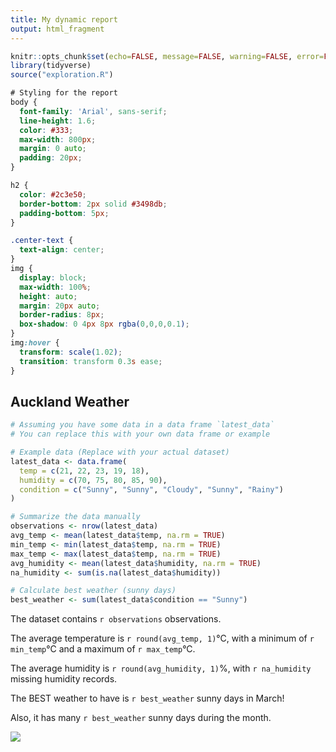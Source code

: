 ---
title: My dynamic report
output: html_fragment
---

```{r setup, include=FALSE}
knitr::opts_chunk$set(echo=FALSE, message=FALSE, warning=FALSE, error=FALSE)
library(tidyverse)
source("exploration.R")
```

```{css}
# Styling for the report
body {
  font-family: 'Arial', sans-serif;
  line-height: 1.6;
  color: #333;
  max-width: 800px;
  margin: 0 auto;
  padding: 20px;
}

h2 {
  color: #2c3e50;
  border-bottom: 2px solid #3498db;
  padding-bottom: 5px;
}

.center-text {
  text-align: center;
}
img {
  display: block;
  max-width: 100%;
  height: auto;
  margin: 20px auto;
  border-radius: 8px;
  box-shadow: 0 4px 8px rgba(0,0,0,0.1);
}
img:hover {
  transform: scale(1.02);
  transition: transform 0.3s ease;
}
```

## Auckland Weather

```{r}
# Assuming you have some data in a data frame `latest_data`
# You can replace this with your own data frame or example

# Example data (Replace with your actual dataset)
latest_data <- data.frame(
  temp = c(21, 22, 23, 19, 18), 
  humidity = c(70, 75, 80, 85, 90),
  condition = c("Sunny", "Sunny", "Cloudy", "Sunny", "Rainy")
)

# Summarize the data manually
observations <- nrow(latest_data)
avg_temp <- mean(latest_data$temp, na.rm = TRUE)
min_temp <- min(latest_data$temp, na.rm = TRUE)
max_temp <- max(latest_data$temp, na.rm = TRUE)
avg_humidity <- mean(latest_data$humidity, na.rm = TRUE)
na_humidity <- sum(is.na(latest_data$humidity))

# Calculate best weather (sunny days)
best_weather <- sum(latest_data$condition == "Sunny")

```


The dataset contains `r observations` observations.

The average temperature is `r round(avg_temp, 1)`°C, with a minimum of `r min_temp`°C and a maximum of `r max_temp`°C.

The average humidity is `r round(avg_humidity, 1)`%, with `r na_humidity` missing humidity records.

The BEST weather to have is `r best_weather` sunny days in March!

Also, it has many `r best_weather` sunny days during the month.



![](https://media1.tenor.com/m/EpfT1O7OcVYAAAAd/good-morning-sun.gif)
